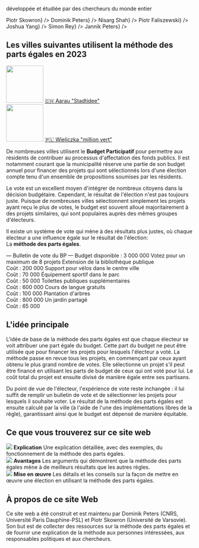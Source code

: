 
<section className={styles.universityLogos}>
    <p>développée et étudiée par des chercheurs du monde entier</p>
    <div className={styles.logoList}>
        <UniversityLogo logo="logo-warsaw-en.svg" uniName="Université de Varsovie" link={<a href="https://www.mimuw.edu.pl/~ps219737/">Piotr Skowron</a>} />
        <UniversityLogo logo="logo-cnrs.svg" uniName="CNRS" link={<a href="http://dominik-peters.de/">Dominik Peters</a>} />
        <UniversityLogo logo="logo-toronto.svg" uniName="Université de Toronto" link={<a href="https://www.cs.toronto.edu/~nisarg/index.html">Nisarg Shah</a>} />
        <UniversityLogo logo="logo-agh.svg" uniName="AGH Université des Sciences et Technologies de Cracovie" link={<a href="https://home.agh.edu.pl/~faliszew/">Piotr Faliszewski</a>} />
        <UniversityLogo logo="logo-eth.svg" uniName="ETH Zurich" link={<a href="https://democracy.dsi.uzh.ch/member/joshua-yang/">Joshua Yang</a>} />
        <UniversityLogo logo="logo-amsterdam.svg" uniName="Université d'Amsterdam" link={<a href="https://simonrey.fr/">Simon Rey</a>} />
        <UniversityLogo logo="logo-tu-berlin.svg" uniName="TU Berlin" link={<a href="https://sites.google.com/view/jannikpeters">Jannik Peters</a>} />
    </div>
</section>

<section className={[styles.contentSection, styles.cities2023].join(' ')}>
  <h2><span>Les villes suivantes utilisent la méthode des parts égales en 2023</span></h2>
  <div className={styles.columns}>
    <div>
      <a href="https://www.stadtidee.aarau.ch/"><img src={useBaseUrl('/img/aarau.jpg')} width="100" height="100" /></a>
      <a href="https://www.stadtidee.aarau.ch/">🇨🇭 Aarau "Stadtidee"</a>
    </div>
    <div>
      <a href="https://zb.wieliczka.eu/budzet-obywatelski"><img src={useBaseUrl('/img/wielieczka.jpg')} width="100" height="100" /></a>
      <a href="https://zb.wieliczka.eu/budzet-obywatelski">🇵🇱 Wieliczka "million vert"</a></div>
  </div>
</section>

<section className={styles.contentSectionFlex}>
  <div className={styles.ballotExplanation}>
    <p>
        De nombreuses villes utilisent le <strong style={{color: 'var(--ifm-color-primary)'}}>Budget Participatif</strong>
        pour permettre aux résidents de contribuer au processus d'affectation des fonds publics.
        Il est notamment courant que la municipalité réserve une partie de son budget annuel pour financer des projets
        qui sont sélectionnés lors d'une élection compte tenu d'un ensemble de propositions soumises par les résidents.
    </p>
    <p>
        Le vote est un excellent moyen d'intégrer de nombreux citoyens dans la décision budgétaire.
        Cependant, le résultat de l'élection n'est pas toujours juste.
        Puisque de nombreuses villes sélectionnent simplement les projets ayant reçu le plus de votes, le budget est
        souvent alloué majoritairement à des projets similaires, qui sont populaires auprès des mêmes groupes d'électeurs.
    </p>
    <p>
        Il existe un système de vote qui mène à des résultats plus justes, où chaque électeur a une influence égale sur
        le résultat de l'élection:
        <br />
        La <strong style={{color: 'var(--ifm-color-primary)'}}>méthode des parts égales</strong>.
    </p>
  </div>
  <div className={styles.approvalBallotExample}>
    <span style={{fontWeight: 500, fontSize: '110%'}}>&mdash; Bulletin de vote du BP &mdash;</span>
    <span>Budget disponible : <Currency>3 000 000</Currency></span>
    <span style={{fontStyle: 'italic', marginBottom: '5px'}}>Votez pour un maximum de 8 projets</span>
    <BallotExampleOption selected>Extension de la bibliothèque publique <br /> Coût : <Currency>200 000</Currency></BallotExampleOption>
    <BallotExampleOption>Support pour vélos dans le centre ville <br /> Coût : <Currency>70 000</Currency></BallotExampleOption>
    <BallotExampleOption selected>Équipement sportif dans le parc <br /> Coût : <Currency>50 000</Currency></BallotExampleOption>
    <BallotExampleOption selected>Toilettes publiques supplémentaires <br /> Coût : <Currency>600 000</Currency></BallotExampleOption>
    <BallotExampleOption>Cours de langue gratuits <br /> Coût : <Currency>100 000</Currency></BallotExampleOption>
    <BallotExampleOption>Plantation d'arbres <br /> Coût : <Currency>800 000</Currency></BallotExampleOption>
    <BallotExampleOption>Un jardin partagé <br /> Coût : <Currency>65 000</Currency></BallotExampleOption>
  </div>
</section>

<section className={styles.contentSection}>
  <h2>L'idée principale</h2>
  <p>
      L'idée de base de la méthode des parts égales est que chaque électeur se voit attribuer une part égale du budget.
      Cette part du budget ne peut être utilisée que pour financer les projets pour lesquels l'électeur a voté.
      La méthode passe en revue tous les projets, en commençant par ceux  ayant obtenu le plus grand nombre de votes.
      Elle sélectionne un projet s'il peut être financé en utilisant les parts de budget de ceux qui ont voté pour lui.
      Le coût total du projet est ensuite divisé de manière égale entre ses partisans.
  </p>
  <div className={styles.sankeyImage}>
      <div className={styles.sankeyContainer}>
        <Sankey />
      </div>
  </div>
  <p>
      Du point de vue de l'électeur, l'expérience de vote reste inchangée : il lui suffit de remplir un bulletin de vote et de sélectionner les projets pour lesquels il souhaite voter.
      Le résultat de la méthode des parts égales est ensuite calculé par la ville (à l'aide de l'une des implémentations libres de la règle), garantissant ainsi que le budget est dépensé de manière équitable.
  </p>
</section>

<section className={styles.contentSection}>
  <h2>Ce que vous trouverez sur ce site web</h2>
  <div className={styles.columns}>
    <div>
      <Link to="explanation"><img src={useBaseUrl('/img/fund.svg')}/></Link>
      <Link to="explanation"><strong>Explication</strong></Link>
      <Link to="explanation"><span>Une explication détaillée, avec des exemples, du fonctionnement de la méthode des parts égales.</span></Link>
    </div>
    <div>
      <Link to="benefits"><img src={useBaseUrl('/img/growth.svg')}/></Link>
      <Link to="benefits"><strong>Avantages</strong></Link>
      <Link to="benefits"><span>Les arguments qui démontrent que la méthode des parts égales mène à de meilleurs résultats que les autres règles.</span></Link>
    </div>
    <div>
      <Link to="implementation"><img src={useBaseUrl('/img/clipboard.svg')}/></Link>
      <Link to="implementation"><strong>Mise en œuvre</strong></Link>
      <Link to="implementation"><span>Les détails et les conseils sur la façon de mettre en œuvre une élection en utilisant la méthode des parts égales.</span></Link>
    </div>
  </div>
</section>
<section className={styles.contentSection}>
  <h2>À propos de ce site Web</h2>
  <p style={{ fontSize: '1.2em' }}>
      Ce site web a été <Link to="contacts">construit et est maintenu par Dominik Peters (CNRS, Université Paris Dauphine-PSL) et Piotr Skowron (Université de Varsovie)</Link>.
      Son but est de collecter des ressources sur la méthode des parts égales et de fournir une explication de la méthode aux personnes intéressées, aux responsables politiques et aux chercheurs.
  </p>
</section>